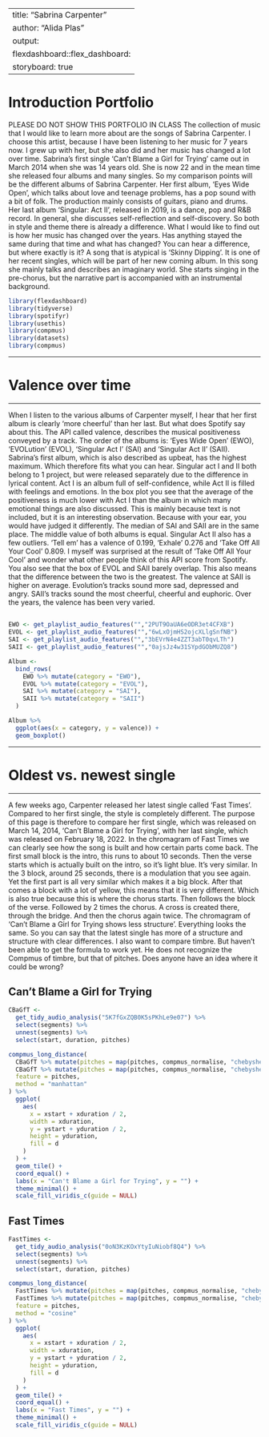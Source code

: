 
---
title: "Sabrina Carpenter"
author: "Alida Plas"
output:
  flexdashboard::flex_dashboard:
    storyboard: true
---

# Introduction Portfolio

PLEASE DO NOT SHOW THIS PORTFOLIO IN CLASS
The collection of music that I would like to learn more about are the songs of Sabrina Carpenter. I choose this artist, because I have been listening to her music for 7 years now. I grew up with her, but she also did and her music has changed a lot over time. Sabrina’s first single ‘Can’t Blame a Girl for Trying’ came out in March 2014 when she was 14 years old. She is now 22 and in the mean time she released four albums and many singles. 
So my comparison points will be the different albums of Sabrina Carpenter. Her first album, ‘Eyes Wide Open’, which talks about love and teenage problems, has a pop sound with a bit of folk. The production mainly consists of guitars, piano and drums. Her last album ‘Singular: Act II’, released in 2019, is a dance, pop and R&B record. In general, she discusses self-reflection and self-discovery. So both in style and theme there is already a difference.
What I would like to find out is how her music has changed over the years. Has anything stayed the same during that time and what has changed? You can hear a difference, but where exactly is it?
A song that is atypical is ‘Skinny Dipping’. It is one of her recent singles, which will be part of her new coming album. In this song she mainly talks and describes an imaginary world. She starts singing in the pre-chorus, but the narrative part is accompanied with an instrumental background. 

```r
library(flexdashboard)
library(tidyverse)
library(spotifyr)
library(usethis)
library(compmus)
library(datasets)
library(compmus)
```
---

# Valence over time

***
When I listen to the various albums of Carpenter myself, I hear that her first album is clearly 'more cheerful' than her last. But what does Spotify say about this. The API called valence, describes the musical positiveness conveyed by a track.
The order of the albums is: 'Eyes Wide Open' (EWO), 'EVOLution' (EVOL), 'Singular Act I' (SAI) and 'Singular Act II' (SAII).
Sabrina's first album, which is also described as upbeat, has the highest maximum. Which therefore fits what you can hear.
Singular act I and II both belong to 1 project, but were released separately due to the difference in lyrical content. Act I is an album full of self-confidence, while Act II is filled with feelings and emotions. In the box plot you see that the average of the positiveness is much lower with Act I than the album in which many emotional things are also discussed. This is mainly because text is not included, but it is an interesting observation. Because with your ear, you would have judged it differently. The median of SAI and SAII are in the same place. The middle value of both albums is equal. Singular Act II also has a few outliers. 'Tell em' has a valence of 0.199, 'Exhale' 0.276 and 'Take Off All Your Cool' 0.809. I myself was surprised at the result of 'Take Off All Your Cool' and wonder what other people think of this API score from Spotify.
You also see that the box of EVOL and SAII barely overlap. This also means that the difference between the two is the greatest. The valence at SAII is higher on average. Evolution's tracks sound more sad, depressed and angry. SAII's tracks sound the most cheerful, cheerful and euphoric.
Over the years, the valence has been very varied.

##

```r
EWO <- get_playlist_audio_features("","2PUT9OaUA6eODR3et4CFXB") 
EVOL <- get_playlist_audio_features("","6wLxOjmHS2ojcXLlgSnfNB")
SAI <- get_playlist_audio_features("","3bEVrN4e4ZZT3abT0qvLTh")
SAII <- get_playlist_audio_features("","0ajsJz4w31SYpdGObMUZQ8")

Album <-
  bind_rows(
    EWO %>% mutate(category = "EWO"),
    EVOL %>% mutate(category = "EVOL"),
    SAI %>% mutate(category = "SAI"),
    SAII %>% mutate(category = "SAII")
  )

Album %>%
  ggplot(aes(x = category, y = valence)) +
  geom_boxplot()

```

---
# Oldest vs. newest single

***
A few weeks ago, Carpenter released her latest single called 'Fast Times'. Compared to her first single, the style is completely different. The purpose of this page is therefore to compare her first single, which was released on March 14, 2014, 'Can't Blame a Girl for Trying', with her last single, which was released on February 18, 2022.
In the chromagram of Fast Times we can clearly see how the song is built and how certain parts come back. The first small block is the intro, this runs to about 10 seconds. Then the verse starts which is actually built on the intro, so it's light blue. It's very similar. In the 3 block, around 25 seconds, there is a modulation that you see again. Yet the first part is all very similar which makes it a big block. After that comes a block with a lot of yellow, this means that it is very different. Which is also true because this is where the chorus starts. Then follows the block of the verse. Followed by 2 times the chorus. A cross is created there, through the bridge. And then the chorus again twice.
The chromagram of ‘Can't Blame a Girl for Trying shows less structure’. Everything looks the same. So you can say that the latest single has more of a structure and structure with clear differences. 
I also want to compare timbre. But haven't been able to get the formula to work yet. He does not recognize the Compmus of timbre, but that of pitches. Does anyone have an idea where it could be wrong?

## Can't Blame a Girl for Trying

```r
CBaGfT <-
  get_tidy_audio_analysis("5K7fGxZQB0K5sPKhLe9e07") %>%
  select(segments) %>%
  unnest(segments) %>%
  select(start, duration, pitches)

compmus_long_distance(
  CBaGfT %>% mutate(pitches = map(pitches, compmus_normalise, "chebyshev")),
  CBaGfT %>% mutate(pitches = map(pitches, compmus_normalise, "chebyshev")),
  feature = pitches,
  method = "manhattan"
) %>%
  ggplot(
    aes(
      x = xstart + xduration / 2,
      width = xduration,
      y = ystart + yduration / 2,
      height = yduration,
      fill = d
    )
  ) +
  geom_tile() +
  coord_equal() +
  labs(x = "Can't Blame a Girl for Trying", y = "") +
  theme_minimal() +
  scale_fill_viridis_c(guide = NULL)
```

## Fast Times

```r
FastTimes <-
  get_tidy_audio_analysis("0oN3KzKOxYtyIuNiobf8Q4") %>%
  select(segments) %>%
  unnest(segments) %>%
  select(start, duration, pitches)

compmus_long_distance(
  FastTimes %>% mutate(pitches = map(pitches, compmus_normalise, "chebyshev")),
  FastTimes %>% mutate(pitches = map(pitches, compmus_normalise, "chebyshev")),
  feature = pitches,
  method = "cosine"
) %>%
  ggplot(
    aes(
      x = xstart + xduration / 2,
      width = xduration,
      y = ystart + yduration / 2,
      height = yduration,
      fill = d
    )
  ) +
  geom_tile() +
  coord_equal() +
  labs(x = "Fast Times", y = "") +
  theme_minimal() +
  scale_fill_viridis_c(guide = NULL)
```

